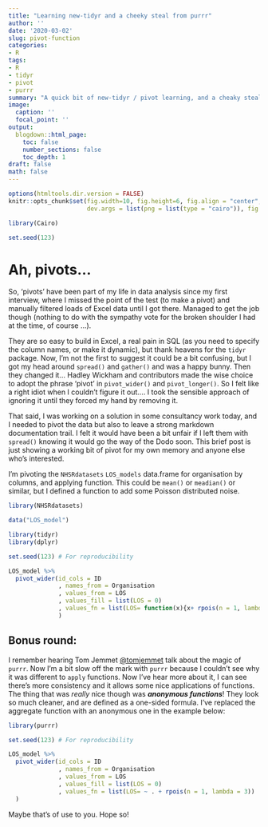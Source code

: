 ```yaml
---
title: "Learning new-tidyr and a cheeky steal from purrr"
author: ''
date: '2020-03-02'
slug: pivot-function
categories:
- R
tags:
- R
- tidyr
- pivot
- purrr
summary: "A quick bit of new-tidyr / pivot learning, and a cheaky steal from purrr for good measure"
image:
  caption: ''
  focal_point: ''
output:
  blogdown::html_page:
    toc: false
    number_sections: false
    toc_depth: 1
draft: false
math: false
---
```


  
```r
options(htmltools.dir.version = FALSE)
knitr::opts_chunk$set(fig.width=10, fig.height=6, fig.align = "center", 
                      dev.args = list(png = list(type = "cairo")), fig.retina=3) 

library(Cairo)

set.seed(123)

```


# Ah, pivots...

So, 'pivots' have been part of my life in data analysis since my first interview, where I missed the point of the test (to make a pivot) and manually filtered loads of Excel data until I got there.  Managed to get the job though (nothing to do with the sympathy vote for the broken shoulder I had at the time, of course ...).

They are so easy to build in Excel, a real pain in SQL (as you need to specify the column names, or make it dynamic), but thank heavens for the `tidyr` package.  Now, I'm not the first to suggest it could be a bit confusing, but I got my head around `spread()` and `gather()` and was a happy bunny.  Then they changed it... Hadley Wickham and contributors made the wise choice to adopt the phrase 'pivot' in `pivot_wider()` and `pivot_longer()`.  So I felt like a right idiot when I couldn't figure it out.... I took the sensible approach of ignoring it until they forced my hand by removing it.

That said, I was working on a solution in some consultancy work today, and I needed to pivot the data but also to leave a strong markdown documentation trail.  I felt it would have been a bit unfair if I left them with `spread()` knowing it would go the way of the Dodo soon.  This brief post is just showing a working bit of pivot for my own memory and anyone else who's interested.

I'm pivoting the `NHSRdatasets` `LOS_models` data.frame for organisation by columns, and applying function.  This could be `mean()` or `meadian()` or similar, but I defined a function to add some Poisson distributed noise.

```r

library(NHSRdatasets)

data("LOS_model")

library(tidyr)
library(dplyr)

set.seed(123) # For reproducibility

LOS_model %>% 
  pivot_wider(id_cols = ID
              , names_from = Organisation
              , values_from = LOS
              , values_fill = list(LOS = 0)
              , values_fn = list(LOS= function(x){x+ rpois(n = 1, lambda = 3)})
              )


```

## Bonus round:

I remember hearing Tom Jemmet [@tomjemmet](https://twitter.com/tomjemmett) talk about the magic of `purrr`.  Now I'm a bit slow off the mark with `purrr` because I couldn't see why it was different to `apply` functions.  Now I've hear more about it, I can see there's more consistency and it allows some nice applications of functions.  The thing that was _really_ nice though was ___anonymous functions___! They look so much cleaner, and are defined as a one-sided formula.  I've replaced the aggregate function with an anonymous one in the example below:

```r
library(purrr)

set.seed(123) # For reproducibility

LOS_model %>% 
  pivot_wider(id_cols = ID
              , names_from = Organisation
              , values_from = LOS
              , values_fill = list(LOS = 0)
              , values_fn = list(LOS= ~ . + rpois(n = 1, lambda = 3))
  )

```


Maybe that's of use to you.  Hope so!

